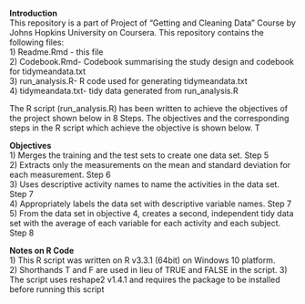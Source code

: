 <b>Introduction</b>  
This repository is a part of Project of "Getting and Cleaning Data" Course by Johns Hopkins University on Coursera. This repository contains the following files:  
1) Readme.Rmd - this file  
2) Codebook.Rmd- Codebook summarising the study design and codebook for tidymeandata.txt  
3) run_analysis.R- R code used for generating tidymeandata.txt  
4) tidymeandata.txt- tidy data generated from run_analysis.R  
    
The R script (run_analysis.R) has been written to achieve the objectives of the project shown below in 8 Steps. The objectives and the corresponding steps in the R script which achieve the objective is shown below. T

<b>Objectives</b>  
 1) Merges the training and the test sets to create one data set. Step 5  
 2) Extracts only the measurements on the mean and standard deviation for each measurement. Step 6  
 3) Uses descriptive activity names to name the activities in the data set. Step 7  
 4) Appropriately labels the data set with descriptive variable names. Step 7  
 5) From the data set in objective 4, creates a second, independent tidy data set with the average of each variable for each activity and each subject. Step 8  
 
<b>Notes on R Code </b>  
1) This R script was written on R v3.3.1 (64bit) on Windows 10 platform.   
2) Shorthands T and F are used in lieu of TRUE and FALSE in the script.
3) The script uses reshape2 v1.4.1 and requires the package to be installed before running this script
